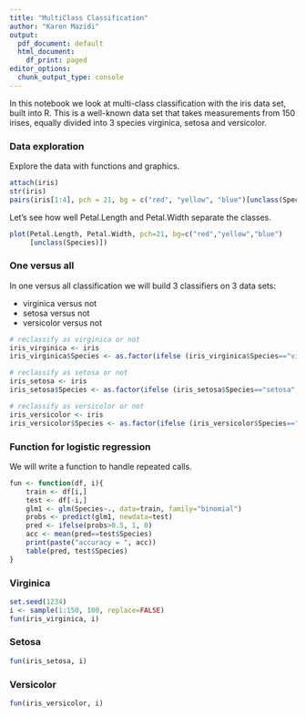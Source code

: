 ```yaml
---
title: "MultiClass Classification"
author: "Karen Mazidi"
output:
  pdf_document: default
  html_document:
    df_print: paged
editor_options:
  chunk_output_type: console
---
```


In this notebook we look at multi-class classification with the iris data set, built into R. This is a well-known data set that takes measurements from 150 irises, equally divided into 3 species virginica, setosa and versicolor.

### Data exploration

Explore the data with functions and graphics. 

```r
attach(iris)
str(iris)
pairs(iris[1:4], pch = 21, bg = c("red", "yellow", "blue")[unclass(Species)])

```

Let's see how well Petal.Length and Petal.Width separate the classes. 

```r
plot(Petal.Length, Petal.Width, pch=21, bg=c("red","yellow","blue")
     [unclass(Species)])

```

### One versus all

In one versus all classification we will build 3 classifiers on 3 data sets:

* virginica versus not 
* setosa versus not
* versicolor versus not

```r
# reclassify as virginica or not
iris_virginica <- iris
iris_virginica$Species <- as.factor(ifelse (iris_virginica$Species=="virginica",1,0))

# reclassify as setosa or not
iris_setosa <- iris
iris_setosa$Species <- as.factor(ifelse (iris_setosa$Species=="setosa",1,0))

# reclassify as versicolor or not
iris_versicolor <- iris
iris_versicolor$Species <- as.factor(ifelse (iris_versicolor$Species=="versicolor",1,0))
```

### Function for logistic regression

We will write a function to handle repeated calls. 

```r
fun <- function(df, i){
    train <- df[i,]
    test <- df[-i,]
    glm1 <- glm(Species~., data=train, family="binomial")
    probs <- predict(glm1, newdata=test)
    pred <- ifelse(probs>0.5, 1, 0)
    acc <- mean(pred==test$Species)
    print(paste("accuracy = ", acc))
    table(pred, test$Species) 
}
```



### Virginica

```r
set.seed(1234)
i <- sample(1:150, 100, replace=FALSE)
fun(iris_virginica, i)
```
### Setosa

```r
fun(iris_setosa, i)
```

### Versicolor

```r
fun(iris_versicolor, i)
```




